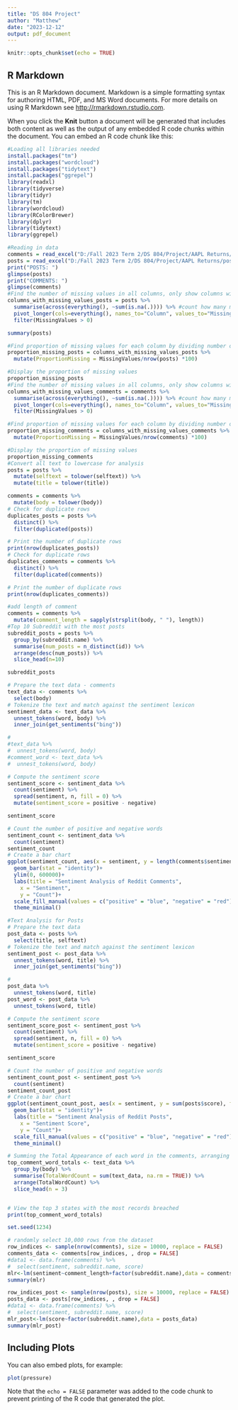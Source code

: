 ---
title: "DS 804 Project"
author: "Matthew"
date: "2023-12-12"
output: pdf_document
---

```{r setup, include=FALSE}
knitr::opts_chunk$set(echo = TRUE)
```

## R Markdown

This is an R Markdown document. Markdown is a simple formatting syntax for authoring HTML, PDF, and MS Word documents. For more details on using R Markdown see <http://rmarkdown.rstudio.com>.

When you click the **Knit** button a document will be generated that includes both content as well as the output of any embedded R code chunks within the document. You can embed an R code chunk like this:

```{r}
#Loading all libraries needed
install.packages("tm")
install.packages("wordcloud")
install.packages("tidytext")
install.packages("ggrepel")
library(readxl)
library(tidyverse)
library(tidyr)
library(tm)
library(wordcloud)
library(RColorBrewer)
library(dplyr)
library(tidytext)
library(ggrepel)
```

```{r}
#Reading in data
comments = read_excel("D:/Fall 2023 Term 2/DS 804/Project/AAPL Returns/comments.xlsx")
posts = read_excel("D:/Fall 2023 Term 2/DS 804/Project/AAPL Returns/posts.xlsx")
print("POSTS: ")
glimpse(posts)
print("COMMENTS: ")
glimpse(comments)
#Find the number of missing values in all columns, only show columns with more than 0 missing values
columns_with_missing_values_posts = posts %>%
  summarise(across(everything(), ~sum(is.na(.)))) %>% #count how many missing values across all columns
  pivot_longer(cols=everything(), names_to="Column", values_to="MissingValues") %>% #
  filter(MissingValues > 0)

summary(posts)

#Find proportion of missing values for each column by dividing number of missing values by total
proportion_missing_posts = columns_with_missing_values_posts %>%
  mutate(ProportionMissing = MissingValues/nrow(posts) *100)

#Display the proportion of missing values
proportion_missing_posts
#Find the number of missing values in all columns, only show columns with more than 0 missing values
columns_with_missing_values_comments = comments %>%
  summarise(across(everything(), ~sum(is.na(.)))) %>% #count how many missing values across all columns
  pivot_longer(cols=everything(), names_to="Column", values_to="MissingValues") %>% #
  filter(MissingValues > 0)

#Find proportion of missing values for each column by dividing number of missing values by total
proportion_missing_comments = columns_with_missing_values_comments %>%
  mutate(ProportionMissing = MissingValues/nrow(comments) *100)

#Display the proportion of missing values
proportion_missing_comments
#Convert all text to lowercase for analysis
posts = posts %>%
  mutate(selftext = tolower(selftext)) %>%
  mutate(title = tolower(title))

comments = comments %>%
  mutate(body = tolower(body))
# Check for duplicate rows
duplicates_posts = posts %>%
  distinct() %>%
  filter(duplicated(posts))

# Print the number of duplicate rows
print(nrow(duplicates_posts))
# Check for duplicate rows
duplicates_comments = comments %>%
  distinct() %>%
  filter(duplicated(comments))

# Print the number of duplicate rows
print(nrow(duplicates_comments))

#add length of comment
comments = comments %>%
  mutate(comment_length = sapply(strsplit(body, " "), length))
#Top 10 Subreddit with the most posts
subreddit_posts = posts %>%
  group_by(subreddit.name) %>%
  summarise(num_posts = n_distinct(id)) %>%
  arrange(desc(num_posts)) %>%
  slice_head(n=10)

subreddit_posts


```

```{r}
# Prepare the text data - comments
text_data <- comments %>%
  select(body)
# Tokenize the text and match against the sentiment lexicon
sentiment_data <- text_data %>%
  unnest_tokens(word, body) %>%
  inner_join(get_sentiments("bing"))

#
#text_data %>%
#  unnest_tokens(word, body)
#comment_word <- text_data %>%
#  unnest_tokens(word, body)

# Compute the sentiment score
sentiment_score <- sentiment_data %>%
  count(sentiment) %>%
  spread(sentiment, n, fill = 0) %>%
  mutate(sentiment_score = positive - negative)

sentiment_score

# Count the number of positive and negative words
sentiment_count <- sentiment_data %>%
  count(sentiment)
sentiment_count
# Create a bar chart
ggplot(sentiment_count, aes(x = sentiment, y = length(comments$sentiment), fill = sentiment))+
  geom_bar(stat = "identity")+
  ylim(0, 600000)+
  labs(title = "Sentiment Analysis of Reddit Comments",
    x = "Sentiment",
    y = "Count")+
  scale_fill_manual(values = c("positive" = "blue", "negative" = "red"))+
  theme_minimal()

#Text Analysis for Posts
# Prepare the text data 
post_data <- posts %>%
  select(title, selftext)
# Tokenize the text and match against the sentiment lexicon
sentiment_post <- post_data %>%
  unnest_tokens(word, title) %>%
  inner_join(get_sentiments("bing"))

#
post_data %>%
  unnest_tokens(word, title)
post_word <- post_data %>%
  unnest_tokens(word, title)

# Compute the sentiment score
sentiment_score_post <- sentiment_post %>%
  count(sentiment) %>%
  spread(sentiment, n, fill = 0) %>%
  mutate(sentiment_score = positive - negative)

sentiment_score

# Count the number of positive and negative words
sentiment_count_post <- sentiment_post %>%
  count(sentiment)
sentiment_count_post
# Create a bar chart
ggplot(sentiment_count_post, aes(x = sentiment, y = sum(posts$score), fill = sentiment))+
  geom_bar(stat = "identity")+
  labs(title = "Sentiment Analysis of Reddit Posts",
    x = "Sentiment Score",
    y = "Count")+
  scale_fill_manual(values = c("positive" = "blue", "negative" = "red"))+
  theme_minimal()

# Summing the Total Appearance of each word in the comments, arranging in ascending order, and getting the top 3
top_comment_word_totals <- text_data %>%
  group_by(body) %>%
  summarise(TotalWordCount = sum(text_data, na.rm = TRUE)) %>%
  arrange(TotalWordCount) %>%
  slice_head(n = 3)


# View the top 3 states with the most records breached
print(top_comment_word_totals)
```

```{r}
set.seed(1234)

# randomly select 10,000 rows from the dataset
row_indices <- sample(nrow(comments), size = 10000, replace = FALSE)
comments_data <- comments[row_indices, , drop = FALSE]
#data1 <- data.frame(comments) %>%
#  select(sentiment, subreddit.name, score)
mlr<-lm(sentiment~comment_length+factor(subreddit.name),data = comments_data)
summary(mlr)

row_indices_post <- sample(nrow(posts), size = 10000, replace = FALSE)
posts_data <- posts[row_indices, , drop = FALSE]
#data1 <- data.frame(comments) %>%
#  select(sentiment, subreddit.name, score)
mlr_post<-lm(score~factor(subreddit.name),data = posts_data)
summary(mlr_post)
```
## Including Plots

You can also embed plots, for example:

```{r pressure, echo=FALSE}
plot(pressure)
```

Note that the `echo = FALSE` parameter was added to the code chunk to prevent printing of the R code that generated the plot.
